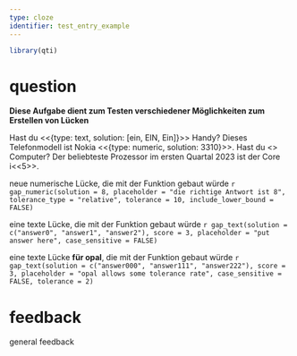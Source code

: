 ```yaml
---
type: cloze
identifier: test_entry_example
---
```


```r
library(qti)
```
# question
**Diese Aufgabe dient zum Testen verschiedener Möglichkeiten zum Erstellen von Lücken**

Hast du <<{type: text, solution: [ein, EIN, Ein]}>> Handy? Dieses Telefonmodell ist Nokia <<{type: numeric, solution: 3310}>>. Hast du <<ein>> Computer? Der beliebteste Prozessor im ersten Quartal 2023 ist der Core i<<5>>.

neue numerische Lücke, die mit der Funktion gebaut würde `r gap_numeric(solution = 8, placeholder = "die richtige Antwort ist 8", tolerance_type = "relative", tolerance = 10, include_lower_bound = FALSE)`


eine texte Lücke, die mit der Funktion gebaut würde `r gap_text(solution = c("answer0", "answer1", "answer2"), score = 3, placeholder = "put answer here", case_sensitive = FALSE)`


eine texte Lücke **für opal**, die mit der Funktion gebaut würde `r gap_text(solution = c("answer000", "answer111", "answer222"), score = 3, placeholder = "opal allows some tolerance rate", case_sensitive = FALSE, tolerance = 2)`

# feedback
general feedback
